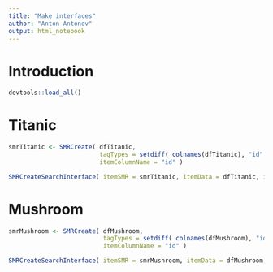 ```yaml
---
title: "Make interfaces"
author: "Anton Antonov"
output: html_notebook
---
```



# Introduction

```r
devtools::load_all()
```

# Titanic


```r
smrTitanic <- SMRCreate( dfTitanic, 
                         tagTypes = setdiff( colnames(dfTitanic), "id" ), 
                         itemColumnName = "id" )
```


```r
SMRCreateSearchInterface( itemSMR = smrTitanic, itemData = dfTitanic, itemDataIDColName = "id", searchColName = "id", itemListIDsSplitPattern = " " )
```

# Mushroom


```r
smrMushroom <- SMRCreate( dfMushroom, 
                          tagTypes = setdiff( colnames(dfMushroom), "id" ), 
                          itemColumnName = "id" )
```

```r
SMRCreateSearchInterface( itemSMR = smrMushroom, itemData = dfMushroom, itemDataIDColName = "id", searchColName = "id", itemListIDsSplitPattern = "\\W" )
```